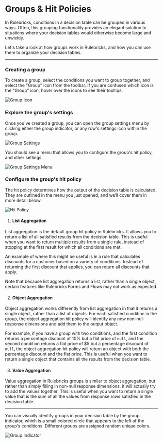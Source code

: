 # Groups & Hit Policies

In Rulebricks, conditions in a decision table can be grouped in various ways. Often, this grouping functionality provides an elegant solution to situations where your decision tables would otherwise become large and unwieldy.

Let's take a look at how groups work in Rulebricks, and how you can use them to organize your decision tables.

---


<Steps>

### Creating a group

To create a group, select the conditions you want to group together, and select the "Group" icon from the toolbar. If you are confused which icon is the "Group" icon, hover over the icons to see their tooltips.

![Group Icon](https://d1zic6dm9txw4h.cloudfront.net/rulebricks-docs-assets/static/images/advanced-features/group-rows.png)

### Explore the group's settings

Once you've created a group, you can open the group settings menu by clicking either the group indicator, or any row's settings icon within the group.

![Group Settings](https://d1zic6dm9txw4h.cloudfront.net/rulebricks-docs-assets/static/images/advanced-features/settings-openers.png)

You should see a menu that allows you to configure the group's hit policy, and other settings.

![Group Settings Menu](https://d1zic6dm9txw4h.cloudfront.net/rulebricks-docs-assets/static/images/advanced-features/group-settings-menu.png)

### Configure the group's hit policy

The hit policy determines how the output of the decision table is calculated. They are outlined in the menu you just opened, and we'll cover them in more detail below.

![Hit Policy](https://d1zic6dm9txw4h.cloudfront.net/rulebricks-docs-assets/static/images/advanced-features/hit-policies.png)

1. #### List Aggregation

List aggregation is the default group hit policy in Rulebricks. It allows you to return a list of all satisfied results from the decision table. This is useful when you want to return multiple results from a single rule, instead of stopping at the first result for which all conditions are met.

An example of where this might be useful is in a rule that calculates discounts for a customer based on a variety of conditions. Instead of returning the first discount that applies, you can return all discounts that apply.


<Callout type="warning">
  Note that because list aggregation returns a list, rather than a single
  object, certain features like Rulebricks Forms and Flows may not work as
  expected.
</Callout>

2. #### Object Aggregation

Object aggregation works differently from list aggregation in that it returns a single object, rather than a list of objects. For each satisfied condition in the group, the object aggregation hit policy will identify any new non-null response dimensions and add them to the output object.

For example, if you have a group with two conditions, and the first condition returns a percentage discount of 10% but a flat price of `null`, and the second condition returns a flat price of $5 but a percentage discount of `null`, the object aggregation hit policy will return an object with both the percentage discount and the flat price. This is useful when you want to return a single object that contains all the results from the decision table.

3. #### Value Aggregation

Value aggregation in Rulebricks groups is similar to object aggregation, but rather than simply filling in non-null response dimensions, it will actually try to add the values together. This is useful when you want to return a single value that is the sum of all the values from response rows satisfied in the decision table.

</Steps>

---

You can visually identify groups in your decision table by the group indicator, which is a small colored circle that appears to the left of the group's conditions. Different groups are assigned random unique colors.

![Group Indicator](https://d1zic6dm9txw4h.cloudfront.net/rulebricks-docs-assets/static/images/advanced-features/group-dots.png)
